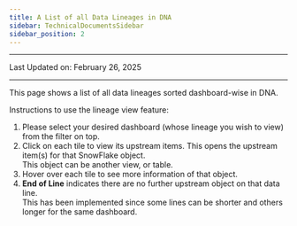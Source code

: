 ```yaml
---
title: A List of all Data Lineages in DNA
sidebar: TechnicalDocumentsSidebar
sidebar_position: 2
---
```


 
 - - -

Last Updated on: February 26, 2025

 - - - 

This page shows a list of all data lineages sorted dashboard-wise in DNA.

Instructions to use the lineage view feature:

1. Please select your desired dashboard (whose lineage you wish to view) from the filter on top.
2. Click on each tile to view its upstream items. This opens the upstream item(s) for that SnowFlake object.<br />This object can be another view, or table.
3. Hover over each tile to see more information of that object.
4. **End of Line** indicates there are no further upstream object on that data line.<br />This has been implemented since some lines can be shorter and others longer for the same dashboard. 